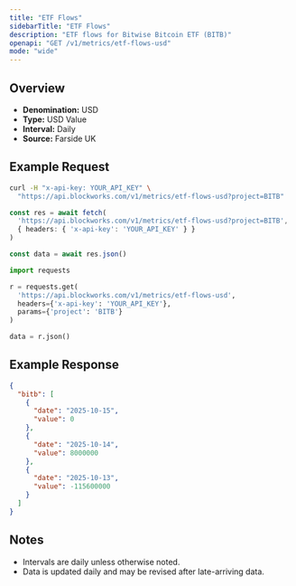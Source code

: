 ```yaml
---
title: "ETF Flows"
sidebarTitle: "ETF Flows"
description: "ETF flows for Bitwise Bitcoin ETF (BITB)"
openapi: "GET /v1/metrics/etf-flows-usd"
mode: "wide"
---
```


## Overview

- **Denomination:** USD
- **Type:** USD Value
- **Interval:** Daily
- **Source:** Farside UK

## Example Request

<CodeGroup>

```bash cURL
curl -H "x-api-key: YOUR_API_KEY" \
  "https://api.blockworks.com/v1/metrics/etf-flows-usd?project=BITB"
```

```typescript TypeScript
const res = await fetch(
  'https://api.blockworks.com/v1/metrics/etf-flows-usd?project=BITB',
  { headers: { 'x-api-key': 'YOUR_API_KEY' } }
)

const data = await res.json()
```

```python Python
import requests

r = requests.get(
  'https://api.blockworks.com/v1/metrics/etf-flows-usd',
  headers={'x-api-key': 'YOUR_API_KEY'},
  params={'project': 'BITB'}
)

data = r.json()
```

</CodeGroup>

## Example Response

```json
{
  "bitb": [
    {
      "date": "2025-10-15",
      "value": 0
    },
    {
      "date": "2025-10-14",
      "value": 8000000
    },
    {
      "date": "2025-10-13",
      "value": -115600000
    }
  ]
}
```

## Notes
- Intervals are daily unless otherwise noted.
- Data is updated daily and may be revised after late-arriving data.
